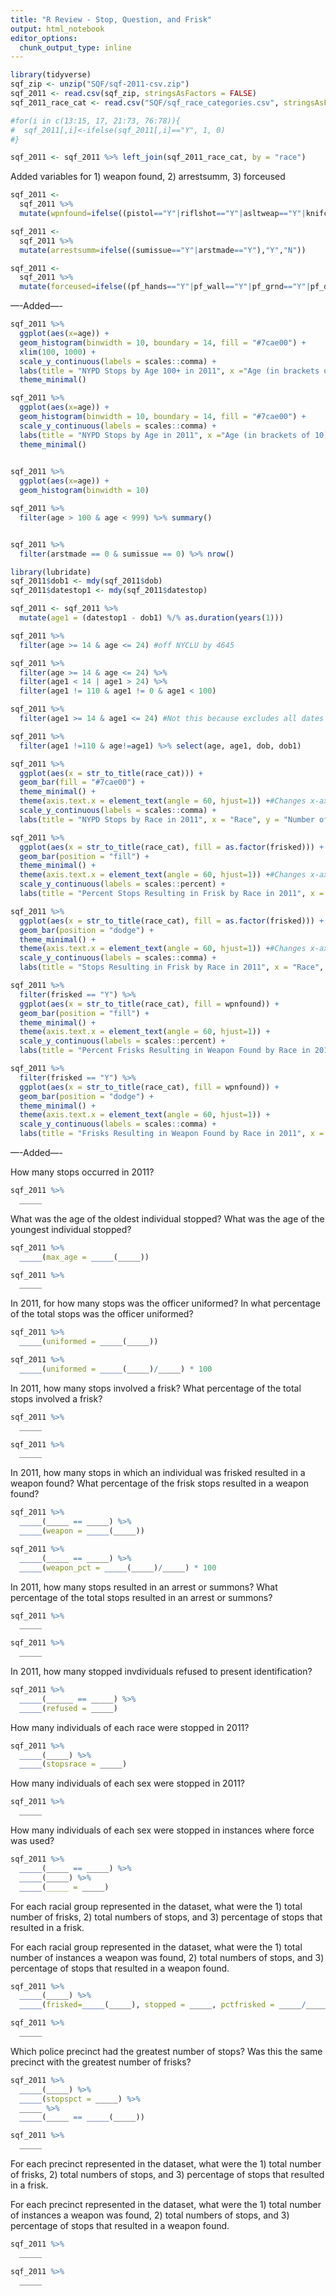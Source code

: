 ```yaml
---
title: "R Review - Stop, Question, and Frisk"
output: html_notebook
editor_options: 
  chunk_output_type: inline
---
```

```r
library(tidyverse)
sqf_zip <- unzip("SQF/sqf-2011-csv.zip")
sqf_2011 <- read.csv(sqf_zip, stringsAsFactors = FALSE) 
sqf_2011_race_cat <- read.csv("SQF/sqf_race_categories.csv", stringsAsFactors = FALSE) 
```

```r
#for(i in c(13:15, 17, 21:73, 76:78)){
#  sqf_2011[,i]<-ifelse(sqf_2011[,i]=="Y", 1, 0)
#}

sqf_2011 <- sqf_2011 %>% left_join(sqf_2011_race_cat, by = "race")
```

Added variables for 1) weapon found, 2) arrestsumm, 3) forceused
```r
sqf_2011 <- 
  sqf_2011 %>%
  mutate(wpnfound=ifelse((pistol=="Y"|riflshot=="Y"|asltweap=="Y"|knifcuti=="Y"|machgun=="Y"|othrweap=="Y"),"Y","N"))

sqf_2011 <- 
  sqf_2011 %>%
  mutate(arrestsumm=ifelse((sumissue=="Y"|arstmade=="Y"),"Y","N"))

sqf_2011 <- 
  sqf_2011 %>%
  mutate(forceused=ifelse((pf_hands=="Y"|pf_wall=="Y"|pf_grnd=="Y"|pf_drwep=="Y"|pf_ptwep=="Y"|pf_baton=="Y"|pf_hcuff=="Y"|pf_pepsp=="Y"|pf_other=="Y"),"Y","N"))

```

----Added----

```r
sqf_2011 %>%
  ggplot(aes(x=age)) +
  geom_histogram(binwidth = 10, boundary = 14, fill = "#7cae00") + 
  xlim(100, 1000) +
  scale_y_continuous(labels = scales::comma) +
  labs(title = "NYPD Stops by Age 100+ in 2011", x ="Age (in brackets of 10)", y = "Number of Stops") +
  theme_minimal()

sqf_2011 %>%
  ggplot(aes(x=age)) +
  geom_histogram(binwidth = 10, boundary = 14, fill = "#7cae00") +
  scale_y_continuous(labels = scales::comma) +
  labs(title = "NYPD Stops by Age in 2011", x ="Age (in brackets of 10)", y = "Number of Stops") +
  theme_minimal()
  

sqf_2011 %>%
  ggplot(aes(x=age)) +
  geom_histogram(binwidth = 10) 

sqf_2011 %>%
  filter(age > 100 & age < 999) %>% summary()


sqf_2011 %>%
  filter(arstmade == 0 & sumissue == 0) %>% nrow()
```


```r
library(lubridate)
sqf_2011$dob1 <- mdy(sqf_2011$dob)
sqf_2011$datestop1 <- mdy(sqf_2011$datestop)

sqf_2011 <- sqf_2011 %>%
  mutate(age1 = (datestop1 - dob1) %/% as.duration(years(1)))

sqf_2011 %>%
  filter(age >= 14 & age <= 24) #off NYCLU by 4645

sqf_2011 %>%
  filter(age >= 14 & age <= 24) %>%
  filter(age1 < 14 | age1 > 24) %>%
  filter(age1 != 110 & age1 != 0 & age1 < 100)

sqf_2011 %>%
  filter(age1 >= 14 & age1 <= 24) #Not this because excludes all dates coded as december 31, 1900

sqf_2011 %>%
  filter(age1 !=110 & age!=age1) %>% select(age, age1, dob, dob1)
```
```r
sqf_2011 %>%
  ggplot(aes(x = str_to_title(race_cat))) + 
  geom_bar(fill = "#7cae00") +
  theme_minimal() +
  theme(axis.text.x = element_text(angle = 60, hjust=1)) +#Changes x-axis tick labels 90 degrees 
  scale_y_continuous(labels = scales::comma) +
  labs(title = "NYPD Stops by Race in 2011", x = "Race", y = "Number of Stops")
```

```r
sqf_2011 %>%
  ggplot(aes(x = str_to_title(race_cat), fill = as.factor(frisked))) + 
  geom_bar(position = "fill") +
  theme_minimal() +
  theme(axis.text.x = element_text(angle = 60, hjust=1)) +#Changes x-axis tick labels 90 degrees 
  scale_y_continuous(labels = scales::percent) +
  labs(title = "Percent Stops Resulting in Frisk by Race in 2011", x = "Race", y = "Percent Stops", fill = "Frisked?")

sqf_2011 %>%
  ggplot(aes(x = str_to_title(race_cat), fill = as.factor(frisked))) + 
  geom_bar(position = "dodge") +
  theme_minimal() +
  theme(axis.text.x = element_text(angle = 60, hjust=1)) +#Changes x-axis tick labels 90 degrees 
  scale_y_continuous(labels = scales::comma) +
  labs(title = "Stops Resulting in Frisk by Race in 2011", x = "Race", y = "Stops", fill = "Frisked?")

```

```r
sqf_2011 %>%
  filter(frisked == "Y") %>%
  ggplot(aes(x = str_to_title(race_cat), fill = wpnfound)) + 
  geom_bar(position = "fill") +
  theme_minimal() +
  theme(axis.text.x = element_text(angle = 60, hjust=1)) +
  scale_y_continuous(labels = scales::percent) +
  labs(title = "Percent Frisks Resulting in Weapon Found by Race in 2011", x = "Race", y = "Percent Frisks", fill = "Weapon Found?")

sqf_2011 %>%
  filter(frisked == "Y") %>%
  ggplot(aes(x = str_to_title(race_cat), fill = wpnfound)) + 
  geom_bar(position = "dodge") +
  theme_minimal() +
  theme(axis.text.x = element_text(angle = 60, hjust=1)) +
  scale_y_continuous(labels = scales::comma) +
  labs(title = "Frisks Resulting in Weapon Found by Race in 2011", x = "Race", y = "Frisks", fill = "Weapon Found?")
```


----Added----

How many stops occurred in 2011?
```r
sqf_2011 %>%
  _____
```

What was the age of the oldest individual stopped? What was the age of the youngest individual stopped?
```r
sqf_2011 %>%
  _____(max_age = _____(_____))

sqf_2011 %>%
  _____

```

In 2011, for how many stops was the officer uniformed? In what percentage of the total stops was the officer uniformed?
```r
sqf_2011 %>%
  _____(uniformed = _____(_____))

sqf_2011 %>%
  _____(uniformed = _____(_____)/_____) * 100
```

In 2011, how many stops involved a frisk? What percentage of the total stops involved a frisk?
```r
sqf_2011 %>%
  _____

sqf_2011 %>%
  _____
```

In 2011, how many stops in which an individual was frisked resulted in a weapon found? What percentage of the frisk stops resulted in a weapon found?
```r
sqf_2011 %>%
  _____(_____ == _____) %>%
  _____(weapon = _____(_____))

sqf_2011 %>%
  _____(_____ == _____) %>%
  _____(weapon_pct = _____(_____)/_____) * 100
```

In 2011, how many stops resulted in an arrest or summons? What percentage of the total stops resulted in an arrest or summons?
```r
sqf_2011 %>%
  _____

sqf_2011 %>%
  _____
```

In 2011, how many stopped invdividuals refused to present identification?
```r
sqf_2011 %>%
  _____(______ == _____) %>%
  _____(refused = _____)
```

How many individuals of each race were stopped in 2011?
```r
sqf_2011 %>%
  _____(_____) %>%
  _____(stopsrace = _____) 
```

How many individuals of each sex were stopped in 2011?
```r
sqf_2011 %>%
  _____
```

How many individuals of each sex were stopped in instances where force was used?
```r
sqf_2011 %>%
  _____(_____ == _____) %>%
  _____(_____) %>%
  _____(_____ = _____)
```

For each racial group represented in the dataset, what were the 1) total number of frisks, 2) total numbers of stops, and 3) percentage of stops that resulted in a frisk.

For each racial group represented in the dataset, what were the 1) total number of instances a weapon was found, 2) total numbers of stops, and 3) percentage of stops that resulted in a weapon found.
```r
sqf_2011 %>%
  _____(_____) %>%
  _____(frisked=_____(_____), stopped = _____, pctfrisked = _____/_____*100)

sqf_2011 %>%
  _____
```

Which police precinct had the greatest number of stops? Was this the same precinct with the greatest number of frisks?
```r
sqf_2011 %>%
  _____(_____) %>%
  _____(stopspct = _____) %>%
  _____ %>%
  _____(_____ == _____(_____))

sqf_2011 %>%
  _____


```


For each precinct represented in the dataset, what were the 1) total number of frisks, 2) total numbers of stops, and 3) percentage of stops that resulted in a frisk.

For each precinct represented in the dataset, what were the 1) total number of instances a weapon was found, 2) total numbers of stops, and 3) percentage of stops that resulted in a weapon found.
```r
sqf_2011 %>%
  _____

sqf_2011 %>%
  _____

```



